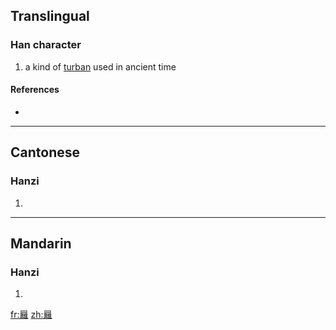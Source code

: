 ==Translingual==

===Han character===
{{Han char|rn=13|rad=冂|as=20|sn=22|four=|canj=日卜月土 (AYBG)}}

# a kind of [[turban]] used in ancient time

====References====
* {{Han ref|kx=0130.100|hdz=21542.110|uh=34BF|ud=13503}}

----

==Cantonese==

===Hanzi===
{{yue-hanzi|jyut=|y=lei4}}

# {{defn|Cantonese|sort=冂20}}

----

==Mandarin==

===Hanzi===
{{cmn-hanzi|pin=[[lí]] ([[li2]]), [[lì]] ([[li4]])|wg=li<sup>2</sup>, li<sup>4</sup>}}

# {{defn|Mandarin|sort=冂20}}

[[fr:㒿]]
[[zh:㒿]]